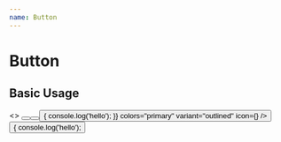 ```yaml
---
name: Button
---
```



# Button

## Basic Usage

<Playground>
  <ThemeProvider theme={theme}>
    <>
      <Button title="Text Button" type="button" variant="textButton" />
      <span style={{ marginRight: '10px' }} />
      <Button title="Default" type="button" />
      <span style={{ marginRight: '10px' }} />
      <Button
        title="outlined"
        type="button"
        onClick={() => {
          console.log('hello');
        }}
        colors="primary"
        variant="outlined"
        icon={<Icon icon={arrow_right} />}
      />
      <span style={{ marginRight: '10px' }} />
      <Button
        title="Button with loader"
        type="button"
        onClick={() => {
          console.log('hello');
   